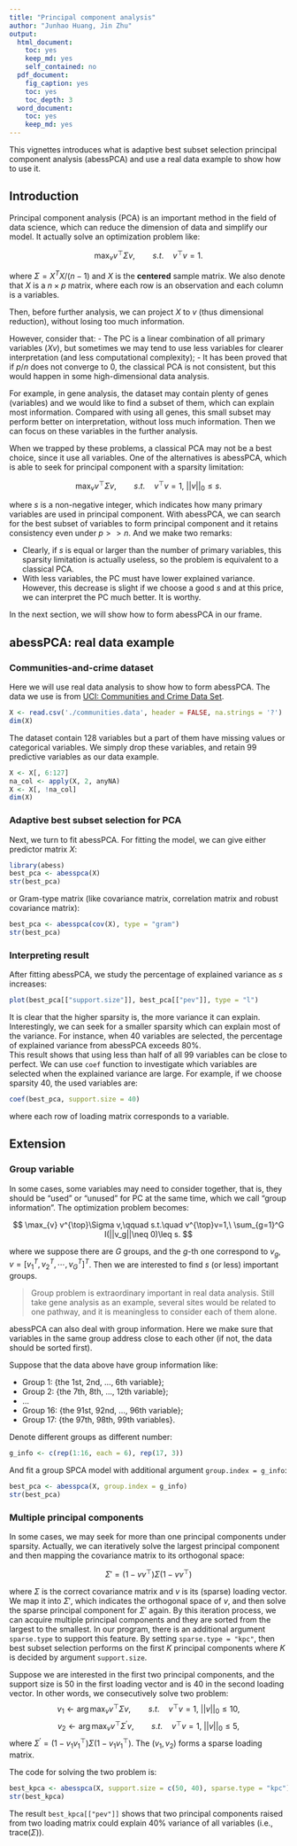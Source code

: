 ```yaml
---
title: "Principal component analysis"
author: "Junhao Huang, Jin Zhu"
output:
  html_document: 
    toc: yes
    keep_md: yes
    self_contained: no
  pdf_document:
    fig_caption: yes
    toc: yes
    toc_depth: 3
  word_document: 
    toc: yes
    keep_md: yes
---
```


This vignettes introduces what is adaptive best subset selection principal component analysis (abessPCA) and use a real data example to show how to use it. 

## Introduction
Principal component analysis (PCA) is an important method in the field of data science, which can reduce the dimension of data and simplify our model. It actually solve an optimization problem like:

$$
    \max_{v} v^{\top}\Sigma v,\qquad s.t.\quad v^{\top}v=1.
$$

where $\Sigma = X^TX / (n-1)$ and $X$ is the **centered** sample matrix. We also denote that $X$ is a $n\times p$ matrix, where each row is an observation and each column is a variables.

Then, before further analysis, we can project $X$ to $v$ (thus dimensional reduction), without losing too much information.

However, consider that: 
- The PC is a linear combination of all primary variables ($Xv$), but sometimes we may tend to use less variables for clearer interpretation (and less computational complexity);
- It has been proved that if $p/n$ does not converge to $0$, the classical PCA is not consistent, but this would happen in some high-dimensional data analysis.

For example, in gene analysis, the dataset may contain plenty of genes (variables) and we would like to find a subset of them, which can explain most information. Compared with using all genes, this small subset may perform better on interpretation, without loss much information. Then we can focus on these variables in the further analysis.

When we trapped by these problems, a classical PCA may not be a best choice, since it use all variables. One of the alternatives is abessPCA, which is able to seek for principal component with a sparsity limitation:

$$
    \max_{v} v^{\top}\Sigma v,\qquad s.t.\quad v^{\top}v=1,\ ||v||_0\leq s.
$$

where $s$ is a non-negative integer, which indicates how many primary variables are used in principal component. With abessPCA, we can search for the best subset of variables to form principal component and it retains consistency even under $p>>n$.
And we make two remarks:        

- Clearly, if $s$ is equal or larger than the number of primary variables, this sparsity limitation is actually useless, so the problem is equivalent to a classical PCA.
- With less variables, the PC must have lower explained variance. However, this decrease is slight if we choose a good $s$ and at this price, we can interpret the PC much better. It is worthy. 

In the next section, we will show how to form abessPCA in our frame.

## abessPCA: real data example    
### Communities-and-crime dataset
Here we will use real data analysis to show how to form abessPCA. The data we use is from [UCI:
Communities and Crime Data Set](https://archive.ics.uci.edu/ml/datasets/Communities+and+Crime). 

```r
X <- read.csv('./communities.data', header = FALSE, na.strings = '?')
dim(X)
```

The dataset contain 128 variables but a part of them have missing values or categorical variables. 
We simply drop these variables, and 
retain 99 predictive variables as our data example.

```r
X <- X[, 6:127]
na_col <- apply(X, 2, anyNA)
X <- X[, !na_col]
dim(X)
```

### Adaptive best subset selection for PCA        
Next, we turn to fit abessPCA. 
For fitting the model, we can give either predictor matrix $X$:

```r
library(abess)
best_pca <- abesspca(X)
str(best_pca)
```

or Gram-type matrix (like covariance matrix, correlation matrix and robust covariance matrix):        
```r
best_pca <- abesspca(cov(X), type = "gram")
str(best_pca)
```

### Interpreting result

After fitting abessPCA, we study the percentage of explained variance as $s$ increases:          
```r
plot(best_pca[["support.size"]], best_pca[["pev"]], type = "l")
```
    
It is clear that the higher sparsity is, the more variance it can explain. 
Interestingly, we can seek for a smaller sparsity which can explain most of the variance. 
For instance, when 40 variables are selected, 
the percentage of explained variance from abessPCA exceeds 80%.     
This result shows that using less than half of all 99 variables can be close to perfect. 
We can use `coef` function 
to investigate which variables are selected when the explained variance are large. 
For example, if we choose sparsity 40, the used variables are:
```r
coef(best_pca, support.size = 40)
```
where each row of loading matrix corresponds to a variable. 

## Extension
### Group variable        
In some cases, some variables may need to consider together, that is, they should be "used" or "unused" for PC at the same time, which we call "group information". The optimization problem becomes:

$$
    \max_{v} v^{\top}\Sigma v,\qquad s.t.\quad v^{\top}v=1,\ \sum_{g=1}^G I(||v_g||\neq 0)\leq s.
$$

where we suppose there are $G$ groups, and the $g$-th one correspond to $v_g$, $v = [v_1^T,v_2^T,\cdots,v_G^T]^T$. Then we are interested to find $s$ (or less) important groups.

> Group problem is extraordinary important in real data analysis. Still take gene analysis as an example, several sites would be related to one pathway, and it is meaningless to consider each of them alone. 

abessPCA can also deal with group information. Here we make sure that variables in the same group address close to each other (if not, the data should be sorted first).

Suppose that the data above have group information like:

- Group 1: {the 1st, 2nd, ..., 6th variable};
- Group 2: {the 7th, 8th, ..., 12th variable};
- ...
- Group 16: {the 91st, 92nd, ..., 96th variable};
- Group 17: {the 97th, 98th, 99th variables}.

Denote different groups as different number:  
```r
g_info <- c(rep(1:16, each = 6), rep(17, 3))
```

And fit a group SPCA model with additional argument `group.index = g_info`:
```r
best_pca <- abesspca(X, group.index = g_info)
str(best_pca)
```

### Multiple principal components

In some cases, we may seek for more than one principal components under sparsity. 
Actually, we can iteratively solve the largest principal component and then mapping the covariance matrix to its orthogonal space:

$$
\Sigma' = (1-vv^{\top})\Sigma(1-vv^{\top})
$$

where $\Sigma$ is the correct covariance matrix and $v$ is its (sparse) loading vector. 
We map it into $\Sigma'$, which indicates the orthogonal space of $v$, 
and then solve the sparse principal component for $\Sigma'$ again. 
By this iteration process, we can acquire multiple principal components and they are sorted from the largest to the smallest.
In our program, there is an additional argument `sparse.type` to support this feature. 
By setting `sparse.type = "kpc"`, then best subset selection performs on the first $K$ principal components 
where $K$ is decided by argument `support.size`.    

Suppose we are interested in the first two principal components, 
and the support size is 50 in the first loading vector and is 40 in the second loading vector. 
In other words, we consecutively solve two problem:
$$
    v_1 \leftarrow \arg\max_{v} v^{\top}\Sigma v,\qquad s.t.\quad v^{\top}v=1,\ ||v||_0\leq 10,
$$
$$
  v_2 \leftarrow \arg\max_{v} v^{\top} \Sigma^{\prime} v,\qquad s.t.\quad v^{\top}v=1,\ ||v||_0\leq 5,
$$
where $\Sigma^{\prime} = (1-v_1 v_1^\top)\Sigma(1-v_1 v_1^\top)$. 
The $(v_1, v_2)$ forms a sparse loading matrix.

The code for solving the two problem is:
```r
best_kpca <- abesspca(X, support.size = c(50, 40), sparse.type = "kpc")
str(best_kpca)
```

The result `best_kpca[["pev"]]` shows that two principal components raised from two loading matrix 
could explain 40\% variance of all variables (i.e., $\text{trace}(\Sigma)$). 
